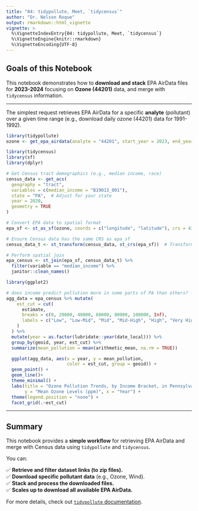 ```yaml
---
title: "04: tidypollute, Meet, `tidycensus`"
author: "Dr. Nelson Roque"
output: rmarkdown::html_vignette
vignette: >
  %\VignetteIndexEntry{04: tidypollute, Meet, `tidycensus`}
  %\VignetteEngine{knitr::rmarkdown}
  %\VignetteEncoding{UTF-8}
---
```


## Goals of this Notebook

This notebook demonstrates how to **download and stack** EPA AirData files for **2023-2024** focusing on **Ozone (44201)** data, and merge with `tidycensus` information.

------------------------------------------------------------------------

The simplest request retrieves EPA AirData for a specific **analyte** (pollutant) over a given time range (e.g., download daily ozone (44201) data for 1991-1992).

```r

library(tidypollute)
ozone <- get_epa_airdata(analyte = "44201", start_year = 2023, end_year = 2024, freq = "daily")

```


```r

library(tidycensus)
library(sf)
library(dplyr)

# Get Census tract demographics (e.g., median income, race)
census_data <- get_acs(
  geography = "tract",
  variables = c(median_income = "B19013_001"),
  state = "PA",  # Adjust for your state
  year = 2020,
  geometry = TRUE
)

# Convert EPA data to spatial format
epa_sf <- st_as_sf(ozone, coords = c("longitude", "latitude"), crs = 4326)

# Ensure Census data has the same CRS as epa_sf
census_data_t <- st_transform(census_data, st_crs(epa_sf))  # Transform to match EPA data

# Perform spatial join
epa_census <- st_join(epa_sf, census_data_t) %>%
  filter(variable == "median_income") %>%
  janitor::clean_names()
```

```r
library(ggplot2)

# does income predict pollution more in some parts of PA than others? ----
agg_data = epa_census %>% mutate(
    est_cut = cut(
      estimate,
      breaks = c(0, 20000, 40000, 60000, 80000, 100000, Inf),
      labels = c("Low", "Low-Mid", "Mid", "Mid-High", "High", "Very High")
    )
  ) %>%
  mutate(year = as.factor(lubridate::year(date_local))) %>%
  group_by(geoid, year, est_cut) %>%
  summarize(mean_pollution = mean(arithmetic_mean, na.rm = TRUE))

```

```r
  ggplot(agg_data, aes(x = year, y = mean_pollution, 
                       color = est_cut, group = geoid)) +
  geom_point() +
  geom_line()+
  theme_minimal() +
  labs(title = "Ozone Pollution Trends, by Income Bracket, in Pennsylvania",
       y = "Mean Ozone Levels (ppm)", x = "Year") +
  theme(legend.position = "none") +
  facet_grid(.~est_cut)

```

---

## Summary

This notebook provides a **simple workflow** for retrieving EPA AirData and merge with Census data using `tidypollute` and `tidycensus`.

You can:

✅ **Retrieve and filter dataset links (to zip files).**\
✅ **Download specific pollutant data** (e.g., Ozone, Wind).\
✅ **Stack and process the downloaded files.**\
✅ **Scales up to download all available EPA AirData.**

For more details, check out [`tidypollute` documentation](https://nelsonroque.github.io/tidypollute/index.html).
